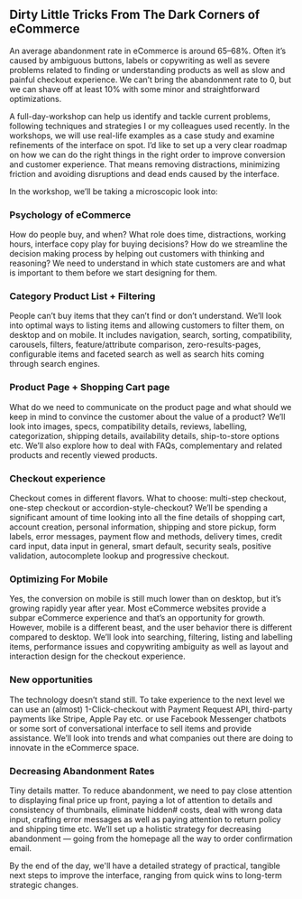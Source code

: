 ## Dirty Little Tricks From The Dark Corners of eCommerce

An average abandonment rate in eCommerce is around 65–68%. Often it’s caused by ambiguous buttons,
labels or copywriting as well as severe problems related to finding or understanding products as well
as slow and painful checkout experience. We can’t bring the abandonment rate to 0, but we can shave
off at least 10% with some minor and straightforward optimizations.

A full-day-workshop can help us identify and tackle current problems, following techniques and
strategies I or my colleagues used recently. In the workshops, we will use real-life examples as a
case study and examine refinements of the interface on spot. I’d like to set up a very clear roadmap
on how we can do the right things in the right order to improve conversion and customer experience.
That means removing distractions, minimizing friction and avoiding disruptions and dead ends caused 
by the interface.

In the workshop, we’ll be taking a microscopic look into:

### Psychology of eCommerce

How do people buy, and when? What role does time, distractions, working hours, interface copy play
for buying decisions? How do we streamline the decision making process by helping out customers with
thinking and reasoning? We need to understand in which state customers are and what is important to
them before we start designing for them.

### Category Product List + Filtering
People can’t buy items that they can’t find or don’t understand. We’ll look into optimal ways to
listing items and allowing customers to filter them, on desktop and on mobile. It includes navigation,
search, sorting, compatibility, carousels, filters, feature/attribute comparison, zero-results-pages,
configurable items and faceted search as well as search hits coming through search engines.  

### Product Page + Shopping Cart page
What do we need to communicate on the product page and what should we keep in mind to convince the
customer about the value of a product? We’ll look into images, specs, compatibility details, reviews,
labelling, categorization, shipping details, availability details, ship-to-store options etc. We’ll
also explore how to deal with FAQs, complementary and related products and recently viewed products.

### Checkout experience
Checkout comes in different flavors. What to choose: multi-step checkout, one-step checkout or
accordion-style-checkout? We’ll be spending a significant amount of time looking into all the fine
details of shopping cart, account creation, personal information, shipping and store pickup, form
labels, error messages, payment flow and methods, delivery times, credit card input, data input in 
general, smart default, security seals, positive validation, autocomplete lookup and progressive checkout.

### Optimizing For Mobile 
Yes, the conversion on mobile is still much lower than on desktop, but it’s growing rapidly year after
year. Most eCommerce websites provide a subpar eCommerce experience and that’s an opportunity for growth.
However, mobile is a different beast, and the user behavior there is  different compared to desktop. We’ll
look into searching, filtering, listing and labelling items, performance issues and copywriting ambiguity
as well as layout and interaction design for the checkout experience.

### New opportunities
The technology doesn’t stand still. To take experience to the next level we can use an (almost)
1-Click-checkout with Payment Request API, third-party payments like Stripe, Apple Pay etc. or
use Facebook Messenger chatbots or some sort of conversational interface to sell items and provide
assistance. We’ll look into trends and what companies out there are doing to innovate in the eCommerce
space.

### Decreasing Abandonment Rates
Tiny details matter. To reduce abandonment, we need to pay close attention to displaying final
price up front, paying a lot of attention to details and consistency of thumbnails, eliminate hidden#
costs, deal with wrong data input, crafting error messages as well as paying attention to return policy
and shipping time etc. We’ll set up a holistic strategy for decreasing abandonment — going from the
homepage all the way to order confirmation email.

By the end of the day, we'll have a detailed strategy of practical, tangible next steps to improve 
the interface, ranging from quick wins to long-term strategic changes. 
